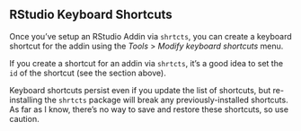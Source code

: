## RStudio Keyboard Shortcuts

Once you've setup an RStudio Addin via
`shrtcts`, you can create a keyboard shortcut for the addin using the
_Tools_ > _Modify keyboard shortcuts_ menu.

If you create a shortcut for an addin via `shrtcts`, it's a good idea to
set the `id` of the shortcut (see the section above).

Keyboard shortcuts persist even if you update the list of shortcuts, but
re-installing the `shrtcts` package will break any previously-installed
shortcuts. As far as I know, there's no way to save and restore these
shortcuts, so use caution.

